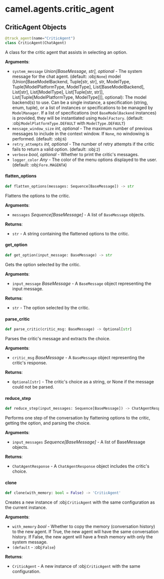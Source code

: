 <a id="camel.agents.critic_agent"></a>

# camel.agents.critic\_agent

<a id="camel.agents.critic_agent.CriticAgent"></a>

## CriticAgent Objects

```python
@track_agent(name="CriticAgent")
class CriticAgent(ChatAgent)
```

A class for the critic agent that assists in selecting an option.

**Arguments**:

- `system_message` _Union[BaseMessage, str], optional_ - The system message
  for the chat agent. (default: :obj:`None`)
  model (Union[BaseModelBackend, Tuple[str, str], str, ModelType,
  Tuple[ModelPlatformType, ModelType], List[BaseModelBackend],
  List[str], List[ModelType], List[Tuple[str, str]],
  List[Tuple[ModelPlatformType, ModelType]]], optional):
  The model backend(s) to use. Can be a single instance,
  a specification (string, enum, tuple), or a list of instances
  or specifications to be managed by `ModelManager`. If a list of
  specifications (not `BaseModelBackend` instances) is provided,
  they will be instantiated using `ModelFactory`. (default:
  :obj:`ModelPlatformType.DEFAULT` with `ModelType.DEFAULT`)
- `message_window_size` _int, optional_ - The maximum number of previous
  messages to include in the context window. If `None`, no windowing
  is performed. (default: :obj:`6`)
- `retry_attempts` _int, optional_ - The number of retry attempts if the
  critic fails to return a valid option. (default: :obj:`2`)
- `verbose` _bool, optional_ - Whether to print the critic's messages.
- `logger_color` _Any_ - The color of the menu options displayed to the
  user. (default: :obj:`Fore.MAGENTA`)

<a id="camel.agents.critic_agent.CriticAgent.flatten_options"></a>

#### flatten\_options

```python
def flatten_options(messages: Sequence[BaseMessage]) -> str
```

Flattens the options to the critic.

**Arguments**:

- `messages` _Sequence[BaseMessage]_ - A list of `BaseMessage` objects.
  

**Returns**:

- `str` - A string containing the flattened options to the critic.

<a id="camel.agents.critic_agent.CriticAgent.get_option"></a>

#### get\_option

```python
def get_option(input_message: BaseMessage) -> str
```

Gets the option selected by the critic.

**Arguments**:

- `input_message` _BaseMessage_ - A `BaseMessage` object representing
  the input message.
  

**Returns**:

- `str` - The option selected by the critic.

<a id="camel.agents.critic_agent.CriticAgent.parse_critic"></a>

#### parse\_critic

```python
def parse_critic(critic_msg: BaseMessage) -> Optional[str]
```

Parses the critic's message and extracts the choice.

**Arguments**:

- `critic_msg` _BaseMessage_ - A `BaseMessage` object representing the
  critic's response.
  

**Returns**:

- `Optional[str]` - The critic's choice as a string, or None if the
  message could not be parsed.

<a id="camel.agents.critic_agent.CriticAgent.reduce_step"></a>

#### reduce\_step

```python
def reduce_step(input_messages: Sequence[BaseMessage]) -> ChatAgentResponse
```

Performs one step of the conversation by flattening options to the
critic, getting the option, and parsing the choice.

**Arguments**:

- `input_messages` _Sequence[BaseMessage]_ - A list of BaseMessage
  objects.
  

**Returns**:

- `ChatAgentResponse` - A `ChatAgentResponse` object includes the
  critic's choice.

<a id="camel.agents.critic_agent.CriticAgent.clone"></a>

#### clone

```python
def clone(with_memory: bool = False) -> 'CriticAgent'
```

Creates a new instance of :obj:`CriticAgent` with the same
configuration as the current instance.

**Arguments**:

- `with_memory` _bool_ - Whether to copy the memory (conversation
  history) to the new agent. If True, the new agent will have
  the same conversation history. If False, the new agent will
  have a fresh memory with only the system message.
- `(default` - :obj:`False`)
  

**Returns**:

- `CriticAgent` - A new instance of :obj:`CriticAgent` with the same
  configuration.

